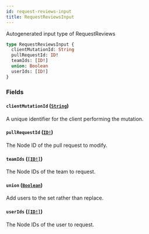 ```yaml
---
id: request-reviews-input
title: RequestReviewsInput
---
```


Autogenerated input type of RequestReviews

```graphql
type RequestReviewsInput {
  clientMutationId: String
  pullRequestId: ID!
  teamIds: [ID!]
  union: Boolean
  userIds: [ID!]
}
```

### Fields

#### `clientMutationId` ([`String`](/docs/api/scalars/string))

A unique identifier for the client performing the mutation.

#### `pullRequestId` ([`ID!`](/docs/api/scalars/id))

The Node ID of the pull request to modify.

#### `teamIds` ([`[ID!]`](/docs/api/scalars/id))

The Node IDs of the team to request.

#### `union` ([`Boolean`](/docs/api/scalars/boolean))

Add users to the set rather than replace.

#### `userIds` ([`[ID!]`](/docs/api/scalars/id))

The Node IDs of the user to request.
